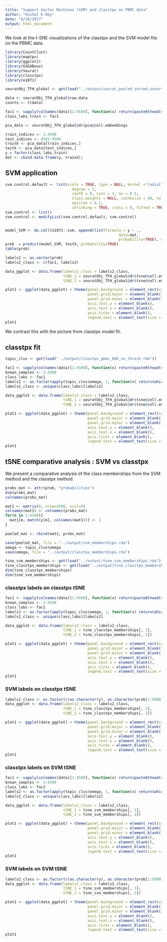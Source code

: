 ```yaml
---
title: "Support Vector Machines (SVM) and classtpx on PBMC data"
author: "Kushal K Dey"
date: "8/28/2017"
output: html_document
---
```


We look at the t-SNE visualizations of the classtpx and the SVM model fits on the 
PBMC data.

```r
library(CountClust)
library(maptpx)
library(ggplot2)
library(GSEABase)
library(Seurat)
library(classtpx)
library(e1071)
```

```r
seuratObj_TFH_global <- get(load("../output/seurat_pooled_sorted_unsorted_PBMC.rda"))
```

```r
data <- seuratObj_TFH_global@raw.data
counts <- t(data)
```

```r
fac1 <- sapply(colnames(data)[1:4500], function(x) return(paste0(head(strsplit(x, "[_]")[[1]], -1), collapse="_")))
class_labs_train <- fac1
```


```r
pca_data <- seuratObj_TFH_global@dr$pca@cell.embeddings
```

```r
train_indices <- 1:4500
test_indices <- 4501:9500
trainX <- pca_data[train_indices,]
testX <- pca_data[test_indices,]
y = factor(class_labs_train)
dat <- cbind.data.frame(y, trainX);
```

## SVM application

```r
svm.control.default <- list(scale = TRUE, type = NULL, kernel ="radial",
                              degree = 3,
                              coef0 = 0, cost = 1, nu = 0.5,
                              class.weights = NULL, cachesize = 40, tolerance = 0.001, 
                              epsilon = 0.1,
                              shrinking = TRUE, cross = 0, fitted = TRUE)
svm.control <- list()
svm.control <- modifyList(svm.control.default, svm.control)


model_SVM <- do.call(e1071::svm, append(list(formula = y ~ .,
                                                   data=dat,
                                                   probability=TRUE), svm.control))
prob  = predict(model_SVM, testX, probability=TRUE)
table(prob)
```

```r
labels2 <- as.vector(prob)
labels2_class <- c(fac1, labels2)

data_ggplot <- data.frame(labels2_class = labels2_class,
                          tSNE_1 = seuratObj_TFH_global@dr$tsne@cell.embeddings[, 1],
                          tSNE_2 = seuratObj_TFH_global@dr$tsne@cell.embeddings[, 2])

plot1 <- ggplot(data_ggplot) + theme(panel.background = element_rect(colour = "black", size = 1), 
                                     panel.grid.major = element_blank(), 
                                     panel.grid.minor = element_blank(), 
                                     axis.text.y = element_blank(),
                                     axis.text.x = element_blank(),
                                     axis.ticks = element_blank(),
                                     legend.text = element_text(size = 15)) + geom_point(aes(x = tSNE_1, y = tSNE_2, color = labels2_class), size = 0.5) + labs(x = 'tSNE 1', y = 'tSNE 2', title = '') + scale_color_discrete('')
plot1
```

We contrast this with the picture from classtpx model fit.

## classtpx fit

```r
topic_clus <- get(load("../output/classtpx_pbmc_68K_no_thresh.rda"))
```

```r
fac1 <- sapply(colnames(data)[1:4500], function(x) return(paste0(head(strsplit(x, "[_]")[[1]], -1), collapse="_")))
known_samples <- 1:4500
class_labs <- fac1
labels2 <- as.factor(apply(topic_clus$omega, 1, function(x) return(which.max(x))))
labels2_class <- unique(class_labs)[labels2]

data_ggplot <- data.frame(labels2_class = labels2_class,
                          tSNE_1 = seuratObj_TFH_global@dr$tsne@cell.embeddings[, 1],
                          tSNE_2 = seuratObj_TFH_global@dr$tsne@cell.embeddings[, 2])

plot1 <- ggplot(data_ggplot) + theme(panel.background = element_rect(colour = "black", size = 1), 
                                     panel.grid.major = element_blank(), 
                                     panel.grid.minor = element_blank(), 
                                     axis.text.y = element_blank(),
                                     axis.text.x = element_blank(),
                                     axis.ticks = element_blank(),
                                     legend.text = element_text(size = 15)) + geom_point(aes(x = tSNE_1, y = tSNE_2, color = labels2_class), size = 0.5) + labs(x = 'tSNE 1', y = 'tSNE 2', title = '') + scale_color_discrete('')
plot1
```

## tSNE comparative analysis : SVM vs classtpx

We present a comparative analysis of the class memberships from the SVM method and the classtpx method.

```r
probs_mat <- attr(prob, "probabilities")
dim(probs_mat)
colnames(probs_mat)
```

```r
mat1 <- matrix(0, nrow=4500, ncol=9)
colnames(mat1) <- colnames(probs_mat)
for(m in 1:4500){
  mat1[m, match(y[m], colnames(mat1))] <- 1
}
```

```r
pooled_mat <- rbind(mat1, probs_mat)
```

```r
save(pooled_mat, file = "../output/svm_memberships.rda")
omega <- topic_clus$omega
save(omega, file = "../output/classtpx_memberships.rda")
```

```r
tsne_svm_memberships <- get(load("../output/tsne_svm_memberships.rda"))
tsne_classtpx_memberships <- get(load("../output/tsne_classtpx_memberships.rda"))
dim(tsne_classtpx_memberships)
dim(tsne_svm_memberships)
```

### classtpx labels on classtpx tSNE

```r
fac1 <- sapply(colnames(data)[1:4500], function(x) return(paste0(head(strsplit(x, "[_]")[[1]], -1), collapse="_")))
known_samples <- 1:4500
class_labs <- fac1
labels2 <- as.factor(apply(topic_clus$omega, 1, function(x) return(which.max(x))))
labels2_class <- unique(class_labs)[labels2]

data_ggplot <- data.frame(labels2_class = labels2_class,
                          tSNE_1 = tsne_classtpx_memberships[, 1],
                          tSNE_2 = tsne_classtpx_memberships[, 2])

plot1 <- ggplot(data_ggplot) + theme(panel.background = element_rect(colour = "black", size = 1), 
                                     panel.grid.major = element_blank(), 
                                     panel.grid.minor = element_blank(), 
                                     axis.text.y = element_blank(),
                                     axis.text.x = element_blank(),
                                     axis.ticks = element_blank(),
                                     legend.text = element_text(size = 15)) + geom_point(aes(x = tSNE_1, y = tSNE_2, color = labels2_class), size = 0.5) + labs(x = 'tSNE 1', y = 'tSNE 2', title = '') + scale_color_discrete('')
plot1
```

### SVM labels on classtpx tSNE

```r
labels2_class <- as.factor(c(as.character(y), as.character(prob[1:5000])))
data_ggplot <- data.frame(labels2_class = labels2_class,
                          tSNE_1 = tsne_classtpx_memberships[, 1],
                          tSNE_2 = tsne_classtpx_memberships[, 2])

plot1 <- ggplot(data_ggplot) + theme(panel.background = element_rect(colour = "black", size = 1), 
                                     panel.grid.major = element_blank(), 
                                     panel.grid.minor = element_blank(), 
                                     axis.text.y = element_blank(),
                                     axis.text.x = element_blank(),
                                     axis.ticks = element_blank(),
                                     legend.text = element_text(size = 15)) + geom_point(aes(x = tSNE_1, y = tSNE_2, color = labels2_class), size = 0.5) + labs(x = 'tSNE 1', y = 'tSNE 2', title = '') + scale_color_discrete('')
plot1
```

### classtpx labels on SVM tSNE

```r
fac1 <- sapply(colnames(data)[1:4500], function(x) return(paste0(head(strsplit(x, "[_]")[[1]], -1), collapse="_")))
known_samples <- 1:4500
class_labs <- fac1
labels2 <- as.factor(apply(topic_clus$omega, 1, function(x) return(which.max(x))))
labels2_class <- unique(class_labs)[labels2]

data_ggplot <- data.frame(labels2_class = labels2_class,
                          tSNE_1 = tsne_svm_memberships[, 1],
                          tSNE_2 = tsne_svm_memberships[, 2])

plot1 <- ggplot(data_ggplot) + theme(panel.background = element_rect(colour = "black", size = 1), 
                                     panel.grid.major = element_blank(), 
                                     panel.grid.minor = element_blank(), 
                                     axis.text.y = element_blank(),
                                     axis.text.x = element_blank(),
                                     axis.ticks = element_blank(),
                                     legend.text = element_text(size = 15)) + geom_point(aes(x = tSNE_1, y = tSNE_2, color = labels2_class), size = 0.5) + labs(x = 'tSNE 1', y = 'tSNE 2', title = '') + scale_color_discrete('')
plot1
```

### SVM labels on SVM tSNE

```r
labels2_class <- as.factor(c(as.character(y), as.character(prob[1:5000])))
data_ggplot <- data.frame(labels2_class = labels2_class,
                          tSNE_1 = tsne_svm_memberships[, 1],
                          tSNE_2 = tsne_svm_memberships[, 2])

plot1 <- ggplot(data_ggplot) + theme(panel.background = element_rect(colour = "black", size = 1), 
                                     panel.grid.major = element_blank(), 
                                     panel.grid.minor = element_blank(), 
                                     axis.text.y = element_blank(),
                                     axis.text.x = element_blank(),
                                     axis.ticks = element_blank(),
                                     legend.text = element_text(size = 15)) + geom_point(aes(x = tSNE_1, y = tSNE_2, color = labels2_class), size = 0.5) + labs(x = 'tSNE 1', y = 'tSNE 2', title = '') + scale_color_discrete('')
plot1
```

